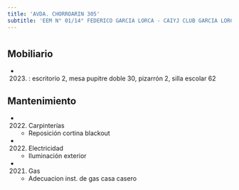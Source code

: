 ```yaml
---
title: 'AVDA. CHORROARIN 305'
subtitle: 'EEM N° 01/14° FEDERICO GARCIA LORCA - CAIYJ CLUB GARCIA LORCA'
---
```


#


## Mobiliario

*  (2023) : escritorio 2, mesa pupitre doble 30, pizarrón 2, silla escolar 62 





## Mantenimiento

*  (2022) Carpinterías 
    + Reposición cortina blackout

*  (2022) Electricidad 
    + Iluminación exterior

*  (2021) Gas 
    + Adecuacion inst. de gas casa casero



